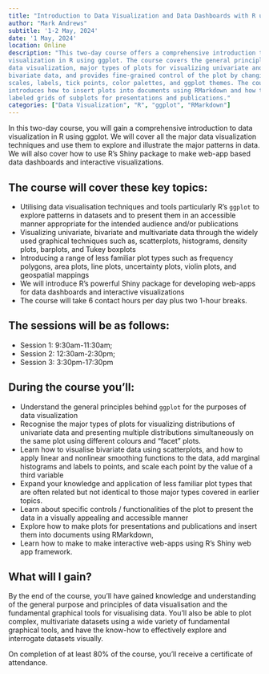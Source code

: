 ```yaml
---
title: "Introduction to Data Visualization and Data Dashboards with R using ggplot and Shiny"
author: "Mark Andrews"
subtitle: '1-2 May, 2024'
date: '1 May, 2024'
location: Online
description: "This two-day course offers a comprehensive introduction to data
visualization in R using ggplot. The course covers the general principles of
data visualization, major types of plots for visualizing univariate and
bivariate data, and provides fine-grained control of the plot by changing axis
scales, labels, tick points, color palettes, and ggplot themes. The course also
introduces how to insert plots into documents using RMarkdown and how to create
labeled grids of subplots for presentations and publications."
categories: ["Data Visualization", "R", "ggplot", "RMarkdown"]
---
```


In this two-day course, you will gain a comprehensive introduction to data visualization in R using ggplot. We will cover all the major data visualization techniques and use them to explore and illustrate the major patterns in data. We will also cover how to use R's Shiny package to make web-app based data dashboards and interactive visualizations.

## The course will cover these key topics:

* Utilising data visualisation techniques and tools particularly R's `ggplot` to explore patterns in datasets and to present them in an accessible manner appropriate for the intended audience and/or publications
* Visualizing univariate, bivariate and multivariate data through the widely used graphical techniques such as, scatterplots, histograms, density plots, barplots, and Tukey boxplots
* Introducing a range of less familiar plot types such as frequency polygons, area plots, line plots, uncertainty plots, violin plots, and geospatial mappings
* We will introduce R's powerful Shiny package for developing web-apps for data dashboards and interactive visualizations
* The course will take 6 contact hours per day plus two 1-hour breaks.

## The sessions will be as follows:

* Session 1: 9:30am-11:30am;
* Session 2: 12:30am-2:30pm;
* Session 3: 3:30pm-17:30pm

## During the course you'll:

* Understand the general principles behind `ggplot` for the purposes of data visualization
* Recognise the major types of plots for visualizing distributions of univariate data and presenting multiple distributions simultaneously on the same plot using different colours and "facet" plots.
* Learn how to visualise bivariate data using scatterplots, and how to apply linear and nonlinear smoothing functions to the data, add marginal histograms and labels to points, and scale each point by the value of a third variable
* Expand your knowledge and application of less familiar plot types that are often related but not identical to those major types covered in earlier topics.
* Learn about specific controls / functionalities of the plot to present the data in a visually appealing and accessible manner
* Explore how to make plots for presentations and publications and insert them into documents using RMarkdown,
* Learn how to make to make interactive web-apps using R's Shiny web app framework.

## What will I gain?  

By the end of the course, you'll have gained knowledge and understanding of the general purpose and principles of data visualisation and the fundamental graphical tools for visualising data.  You'll also be able to plot complex, multivariate datasets using a wide variety of fundamental graphical tools, and have the know-how to effectively explore and interrogate datasets visually.

On completion of at least 80% of the course, you'll receive a certificate of attendance.
